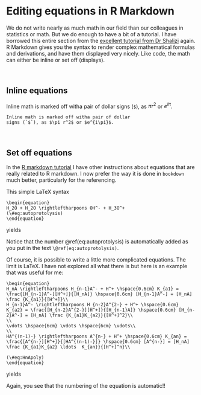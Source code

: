 # Editing equations in R Markdown

We do not write nearly as much math in our field than  our colleagues in statistics or math. But we do enough to have a bit of a tutorial.  I have borrowed this entire section from the [excellent tutorial from Dr Shalizi](http://www.stat.cmu.edu/~cshalizi/rmarkdown/#math-in-r-markdown) again. R Markdown gives you the syntax to render complex mathematical formulas and derivations, and have them displayed very nicely.  Like code, the math can either be inline or set off (displays).

<br/>

## Inline equations
Inline math is marked off witha pair of dollar
signs (`$`), as $\pi r^2$ or $e^{i\pi}$.

```
Inline math is marked off witha pair of dollar
signs (`$`), as $\pi r^2$ or $e^{i\pi}$.
```
<br/>

## Set off equations
In the [R markdown tutorial](https://francoisbirgand.github.io/tutorial-RMarkdown_instructions.html) I have other instructions about equations that are really related to R markdown. I now prefer the way it is done in `bookdown` much better, particularly for the referencing. 

This simple LaTeX syntax 

```
\begin{equation}
H_2O + H_2O \rightleftharpoons OH^- + H_3O^+
(\#eq:autoprotolysis)
\end{equation}
```

yields 

\begin{equation}
H_2O + H_2O \rightleftharpoons OH^- + H_3O^+
(\#eq:autoprotolysis)
\end{equation}

Notice that the number \@ref(eq:autoprotolysis) is automatically added as you put in the text `\@ref(eq:autoprotolysis)`.

Of course, it is possible to write a little more complicated equations. The limit is LaTeX. I have not explored all what there is but here is an example that was useful for me:

```
\begin{equation}
H_nA \rightleftharpoons H_{n-1}A^- + H^+ \hspace{0.6cm} K_{a1} = \frac{[H_{n-1}A^-][H^+]}{[H_nA]} \hspace{0.6cm} [H_{n-1}A^-] = [H_nA] \frac {K_{a1}}{[H^+]}\\
H_{n-1}A^- \rightleftharpoons H_{n-2}A^{2-} + H^+ \hspace{0.6cm} K_{a2} = \frac{[H_{n-2}A^{2-}][H^+]}{[H_{n-1}A]} \hspace{0.6cm} [H_{n-2}A^-] = [H_nA] \frac {K_{a1}K_{a2}}{[H^+]^2}\\
\\
\vdots \hspace{6cm} \vdots \hspace{6cm} \vdots\\
\\
HA^{(n-1)-} \rightleftharpoons A^{n-} + H^+ \hspace{0.6cm} K_{an} = \frac{[A^{n-}][H^+]}{[HA^{(n-1)-}]} \hspace{0.6cm} [A^{n-}] = [H_nA] \frac {K_{a1}K_{a2} \ldots  K_{an}}{[H^+]^n}\\

(\#eq:HnApoly)
\end{equation}
```

yields

\begin{equation}
H_nA \rightleftharpoons H_{n-1}A^- + H^+ \hspace{0.6cm} K_{a1} = \frac{[H_{n-1}A^-][H^+]}{[H_nA]} \hspace{0.6cm} [H_{n-1}A^-] = [H_nA] \frac {K_{a1}}{[H^+]}\\
H_{n-1}A^- \rightleftharpoons H_{n-2}A^{2-} + H^+ \hspace{0.6cm} K_{a2} = \frac{[H_{n-2}A^{2-}][H^+]}{[H_{n-1}A]} \hspace{0.6cm} [H_{n-2}A^-] = [H_nA] \frac {K_{a1}K_{a2}}{[H^+]^2}\\
\\
\vdots \hspace{6cm} \vdots \hspace{6cm} \vdots\\
\\
HA^{(n-1)-} \rightleftharpoons A^{n-} + H^+ \hspace{0.6cm} K_{an} = \frac{[A^{n-}][H^+]}{[HA^{(n-1)-}]} \hspace{0.6cm} [A^{n-}] = [H_nA] \frac {K_{a1}K_{a2} \ldots  K_{an}}{[H^+]^n}\\
(\#eq:HnApoly)
\end{equation}


Again, you see that the numbering of the equation is automatic!! 
